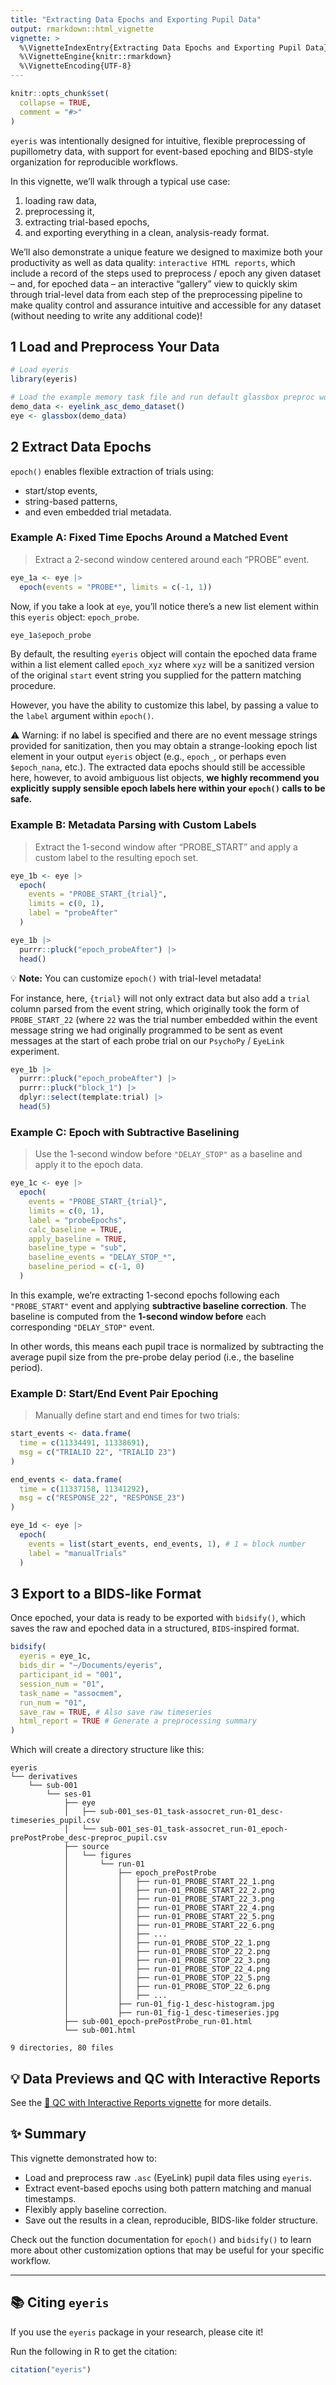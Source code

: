 ```yaml
---
title: "Extracting Data Epochs and Exporting Pupil Data"
output: rmarkdown::html_vignette
vignette: >
  %\VignetteIndexEntry{Extracting Data Epochs and Exporting Pupil Data}
  %\VignetteEngine{knitr::rmarkdown}
  %\VignetteEncoding{UTF-8}
---
```


```r
knitr::opts_chunk$set(
  collapse = TRUE,
  comment = "#>"
)
```

`eyeris` was intentionally designed for intuitive, flexible preprocessing of 
pupillometry data, with support for event-based epoching and BIDS-style 
organization for reproducible workflows. 

In this vignette, we’ll walk through a typical use case: 

1. loading raw data, 
2. preprocessing it, 
3. extracting trial-based epochs, 
4. and exporting everything in a clean, analysis-ready format.

We'll also demonstrate a unique feature we designed to maximize both your
productivity as well as data quality: `interactive HTML reports`, which include
a record of the steps used to preprocess / epoch any given dataset -- and, for
epoched data -- an interactive "gallery" view to quickly skim through trial-level
data from each step of the preprocessing pipeline to make quality control and
assurance intuitive and accessible for any dataset (without needing to write any
additional code)!

## 1 Load and Preprocess Your Data

```r
# Load eyeris
library(eyeris)

# Load the example memory task file and run default glassbox preproc workflow
demo_data <- eyelink_asc_demo_dataset()
eye <- glassbox(demo_data)
```

## 2 Extract Data Epochs

`epoch()` enables flexible extraction of trials using:

- start/stop events, 
- string-based patterns, 
- and even embedded trial metadata.

### Example A: Fixed Time Epochs Around a Matched Event

> Extract a 2-second window centered around each "PROBE" event.

```r
eye_1a <- eye |>
  epoch(events = "PROBE*", limits = c(-1, 1))
```

Now, if you take a look at `eye`, you'll notice there's a new list element
within this `eyeris` object: `epoch_probe`.

```r
eye_1a$epoch_probe
```

By default, the resulting `eyeris` object will contain the epoched data frame
within a list element called `epoch_xyz` where `xyz` will be a sanitized version
of the original `start` event string you supplied for the pattern matching
procedure. 

However, you have the ability to customize this label, by passing a value to the
`label` argument within `epoch()`.

<div class="alert alert-warning" style="padding-bottom: 0;">
  ⚠️ Warning: if no label is specified and there are no event message strings
  provided for sanitization, then you may obtain a strange-looking epoch list
  element in your output `eyeris` object (e.g., `epoch_`, or perhaps even
  `$epoch_nana`, etc.). The extracted data epochs should still be accessible here,
  however, to avoid ambiguous list objects, **we highly recommend you explicitly**
  **supply sensible epoch labels here within your `epoch()` calls to be safe.**
</div>

### Example B: Metadata Parsing with Custom Labels

> Extract the 1-second window after "PROBE_START" and apply a custom label to 
the resulting epoch set.

```r
eye_1b <- eye |>
  epoch(
    events = "PROBE_START_{trial}",
    limits = c(0, 1),
    label = "probeAfter"
  )

eye_1b |>
  purrr::pluck("epoch_probeAfter") |>
  head()
```

<div class="alert alert-light">
  💡 <strong>Note:</strong> You can customize `epoch()` with trial-level 
  metadata!
  
  For instance, here, `{trial}` will not only extract data but also add a 
  `trial` column parsed from the event string, which originally took the form of
  `PROBE_START_22` (where `22` was the trial number embedded within the event 
  message string we had originally programmed to be sent as event messages at
  the start of each probe trial on our `PsychoPy` / `EyeLink` experiment.
</div>

```r
eye_1b |>
  purrr::pluck("epoch_probeAfter") |>
  purrr::pluck("block_1") |>
  dplyr::select(template:trial) |>
  head(5)
```

### Example C: Epoch with Subtractive Baselining

> Use the 1-second window before `"DELAY_STOP"` as a baseline and apply it to 
the epoch data.

```r
eye_1c <- eye |>
  epoch(
    events = "PROBE_START_{trial}",
    limits = c(0, 1),
    label = "probeEpochs",
    calc_baseline = TRUE,
    apply_baseline = TRUE,
    baseline_type = "sub",
    baseline_events = "DELAY_STOP_*",
    baseline_period = c(-1, 0)
  )
```

In this example, we're extracting 1-second epochs following each `"PROBE_START"`
event and applying **subtractive baseline correction**. The baseline is computed
from the **1-second window before** each corresponding `"DELAY_STOP"` event.

In other words, this means each pupil trace is normalized by subtracting the 
average pupil size from the pre-probe delay period (i.e., the baseline period).

### Example D: Start/End Event Pair Epoching

> Manually define start and end times for two trials:

```r
start_events <- data.frame(
  time = c(11334491, 11338691),
  msg = c("TRIALID 22", "TRIALID 23")
)

end_events <- data.frame(
  time = c(11337158, 11341292),
  msg = c("RESPONSE_22", "RESPONSE_23")
)

eye_1d <- eye |>
  epoch(
    events = list(start_events, end_events, 1), # 1 = block number
    label = "manualTrials"
  )
```

## 3 Export to a BIDS-like Format

Once epoched, your data is ready to be exported with `bidsify()`, which saves 
the raw and epoched data in a structured, `BIDS`-inspired format.

```r
bidsify(
  eyeris = eye_1c,
  bids_dir = "~/Documents/eyeris",
  participant_id = "001",
  session_num = "01",
  task_name = "assocmem",
  run_num = "01",
  save_raw = TRUE, # Also save raw timeseries
  html_report = TRUE # Generate a preprocessing summary
)
```

Which will create a directory structure like this:

```
eyeris
└── derivatives
    └── sub-001
        └── ses-01
            ├── eye
            │   ├── sub-001_ses-01_task-assocret_run-01_desc-timeseries_pupil.csv
            │   └── sub-001_ses-01_task-assocret_run-01_epoch-prePostProbe_desc-preproc_pupil.csv
            ├── source
            │   └── figures
            │       └── run-01
            │           ├── epoch_prePostProbe
            │           │   ├── run-01_PROBE_START_22_1.png
            │           │   ├── run-01_PROBE_START_22_2.png
            │           │   ├── run-01_PROBE_START_22_3.png
            │           │   ├── run-01_PROBE_START_22_4.png
            │           │   ├── run-01_PROBE_START_22_5.png
            │           │   ├── run-01_PROBE_START_22_6.png
            │           │   ├── ...
            │           │   ├── run-01_PROBE_STOP_22_1.png
            │           │   ├── run-01_PROBE_STOP_22_2.png
            │           │   ├── run-01_PROBE_STOP_22_3.png
            │           │   ├── run-01_PROBE_STOP_22_4.png
            │           │   ├── run-01_PROBE_STOP_22_5.png
            │           │   ├── run-01_PROBE_STOP_22_6.png
            │           │   ├── ...
            │           ├── run-01_fig-1_desc-histogram.jpg
            │           ├── run-01_fig-1_desc-timeseries.jpg
            ├── sub-001_epoch-prePostProbe_run-01.html
            └── sub-001.html

9 directories, 80 files
```

## 💡 Data Previews and QC with Interactive Reports

See the [🔎 QC with Interactive Reports vignette](reports.html) for more details.

## ✨ Summary

This vignette demonstrated how to:

- Load and preprocess raw `.asc` (EyeLink) pupil data files using `eyeris`.
- Extract event-based epochs using both pattern matching and manual timestamps.
- Flexibly apply baseline correction.
- Save out the results in a clean, reproducible, BIDS-like folder structure.

Check out the function documentation for `epoch()` and `bidsify()` to learn more
about other customization options that may be useful for your specific workflow.

---

## 📚 Citing `eyeris`

<div class="alert alert-light" style="padding-bottom: 0;">
  If you use the `eyeris` package in your research, please cite it!
  
  Run the following in R to get the citation:
</div>

```r
citation("eyeris")
```
